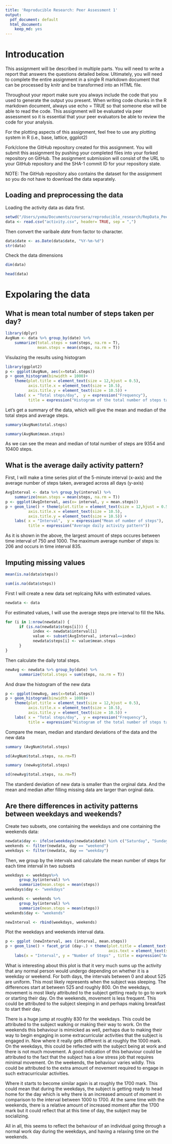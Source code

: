 ```yaml
---
title: 'Reproducible Research: Peer Assessment 1'
output:
  pdf_document: default
  html_document:
    keep_md: yes
---
```


# Introducation
This assignment will be described in multiple parts. You will need to write a report that answers the questions detailed below. Ultimately, you will need to complete the entire assignment in a single R markdown document that can be processed by knitr and be transformed into an HTML file.

Throughout your report make sure you always include the code that you used to generate the output you present. When writing code chunks in the R markdown document, always use echo = TRUE so that someone else will be able to read the code. This assignment will be evaluated via peer assessment so it is essential that your peer evaluators be able to review the code for your analysis.

For the plotting aspects of this assignment, feel free to use any plotting system in R (i.e., base, lattice, ggplot2)

Fork/clone the GitHub repository created for this assignment. You will submit this assignment by pushing your completed files into your forked repository on GitHub. The assignment submission will consist of the URL to your GitHub repository and the SHA-1 commit ID for your repository state.

NOTE: The GitHub repository also contains the dataset for the assignment so you do not have to download the data separately.

## Loading and preprocessing the data

Loading the activity data as data first. 
```r
setwd("/Users/yxma/Documents/coursera/reproducible_research/RepData_PeerAssessment1")
data <- read.csv("activity.csv", header= TRUE, sep = ",")
```
Then convert the varibale *date* from factor to character.
```r
data$date <- as.Date(data$date, "%Y-%m-%d")
str(data)
```
Check the data dimensions
```r
dim(data)
```
```r
head(data)
```

# Expolaring the data

## What is mean total number of steps taken per day?
```r
library(dplyr)
AvgNum <- data %>% group_by(date) %>%
    summarize(total.steps = sum(steps, na.rm = T),
              mean.steps = mean(steps, na.rm = T))
```

Visulazing the results using histogram 

```r
library(ggplot2)
p <- ggplot(AvgNum, aes(x=total.steps))
p + geom_histogram(binwidth = 1000)+ 
    theme(plot.title = element_text(size = 12,hjust = 0.5),
          axis.title.x = element_text(size = 10.5),
          axis.title.y = element_text(size = 10.5)) + 
    labs( x = "Total steps/day",  y = expression("Frequency"),
          title = expression("Histogram of the total number of steps taken each day"))
```

Let's get a summary of the data, which will give the mean and median of the total steps and average steps. 
```r
summary(AvgNum$total.steps)
```
```r
summary(AvgNum$mean.steps)
```
As we can see the mean and median of total number of steps are 9354 and 10400 steps. 

## What is the average daily activity pattern?
First, I will make a time series plot of the 5-minute interval (x-axis) and the average number of steps taken, averaged across all days (y-axis)
```r
AvgInterval <- data %>% group_by(interval) %>%
    summarize(mean.steps = mean(steps, na.rm = T)) 
p <- ggplot(AvgInterval, aes(x= interval, y = mean.steps))
p + geom_line() + theme(plot.title = element_text(size = 12,hjust = 0.5),
          axis.title.x = element_text(size = 10.5),
          axis.title.y = element_text(size = 10.5)) + 
    labs( x = "Interval",  y = expression("Mean of number of steps"),
          title = expression("Average daily activity pattern"))
```
As it is shown in the above, the largest amount of steps occures between time interval of 750 and 1000. The maximum average number of steps is: 206 and occurs in time interval 835.

## Imputing missing values

```r
mean(is.na(data$steps))
```
```r
sum(is.na(data$steps))
```

First I will create a new data set replcaing NAs with estimated values.
```r
newdata <- data
```
 
For estimated values, I will use the average steps pre interval to fill the NAs. 
```r
for (i in 1:nrow(newdata)) {
      if (is.na(newdata$steps[i])) {
            index <- newdata$interval[i]
            value <- subset(AvgInterval, interval==index)
            newdata$steps[i] <- value$mean.steps
      }
}
```

Then calculate the daily total steps.
```r
newAvg <- newdata %>% group_by(date) %>%
      summarize(total.steps = sum(steps, na.rm = T))
```
And draw the histogram of the new data
```r
p <- ggplot(newAvg, aes(x=total.steps))
p + geom_histogram(binwidth = 1000)+ 
    theme(plot.title = element_text(size = 12,hjust = 0.5),
          axis.title.x = element_text(size = 10.5),
          axis.title.y = element_text(size = 10.5)) + 
    labs( x = "Total steps/day",  y = expression("Frequency"),
          title = expression("Histogram of the total number of steps taken each day"))
```

Compare the mean, median and standard deviations of the data and the new data 

```r
summary (AvgNum$total.steps)
```
```r
sd(AvgNum$total.steps, na.rm=T)
```

```r
summary (newAvg$total.steps)
```
```r
sd(newAvg$total.steps, na.rm=T)
```
The standerd deviation of new data is smaller than the orginal data. And the mean and median after filling missing data are larger than orginal data. 

## Are there differences in activity patterns between weekdays and weekends?
Create two subsets, one containing the weekdays and one containing the weekends data:

```r
newdata$day <- ifelse(weekdays(newdata$date) %in% c("Saturday", "Sunday"), "weekend", "weekday")
weekends <- filter(newdata, day == "weekend")
weekdays <- filter(newdata, day == "weekday")
```

Then, we group by the intervals and calculate the mean number of steps for each time interval in two subsets
```r
weekdays <- weekdays%>%
      group_by(interval) %>%
      summarize(mean.steps = mean(steps)) 
weekdays$day <- "weekdays"

weekends <- weekends %>%
      group_by(interval) %>%
      summarize(mean.steps = mean(steps)) 
weekends$day <- "weekends"

newInterval <- rbind(weekdays, weekends)
```


Plot the weekdays and weekends interval data. 
```r
p <- ggplot (newInterval, aes (interval, mean.steps))
p + geom_line() + facet_grid (day~.) + theme(plot.title = element_text(size = 12,hjust = 0.5), 
                                             axis.text = element_text(size = 10.5))  + 
    labs(x = "Interval", y = "Number of Steps" , title = expression("Activity patterns between weekdays and weekends"))
```

What is interesting about this plot is that it very much sums up the activity that any normal person would undergo depending on whether it is a weekday or weekend. For both days, the intervals between 0 and about 525 are uniform. This most likely represents when the subject was sleeping. The differences start at between 525 and roughly 800. On the weekdays, movement is most likely attributed to the subject getting ready to go to work or starting their day. On the weekends, movement is less frequent. This could be attributed to the subject sleeping in and perhaps making breakfast to start their day.

There is a huge jump at roughly 830 for the weekdays. This could be attributed to the subject walking or making their way to work. On the weekends this behaviour is mimicked as well, perhaps due to making their way to begin engaging in some extracurricular activities that the subject is engaged in. Now where it really gets different is at roughly the 1000 mark. On the weekdays, this could be reflected with the subject being at work and there is not much movement. A good indication of this behaviour could be attributed to the fact that the subject has a low stress job that requires minimal movement. On the weekends, the behaviour varies wildly. This could be attributed to the extra amount of movement required to engage in such extracurricular activities.

Where it starts to become similar again is at roughly the 1700 mark. This could mean that during the weekdays, the subject is getting ready to head home for the day which is why there is an increased amount of moment in comparison to the interval between 1000 to 1700. At the same time with the weekends, there is a relative amount of increased moment after the 1700 mark but it could reflect that at this time of day, the subject may be socializing.

All in all, this seems to reflect the behaviour of an individual going through a normal work day during the weekdays, and having a relaxing time on the weekends.

